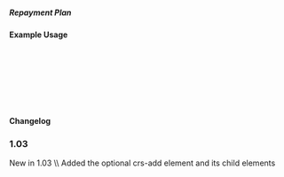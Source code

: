 ===== Repayment Plan ===== 
{{for revision 1.03}}
{{for release 1.03}}
==== Example Usage ====



  <crs-add>
  
    <loan-terms rate-1="" rate-2=""> 
      <repayment-plan code=""></repayment-plan>
    </loan-terms>
   
  </crs-add>

==== Changelog ====
===1.03===
New in 1.03  \\
Added the optional crs-add element and its child elements